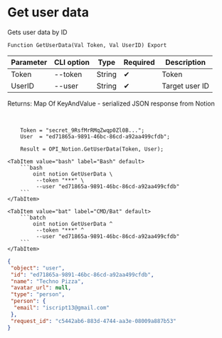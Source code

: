 ﻿---
sidebar_position: 2
description: Get user data and other functions to work with Notion in the Open Integration Package, a free open-source integration library for 1C:Enterprise 8, OneScript and CLI
keywords: [1C, 1С, 1С:Enterprise, 1С:Enterprise 8.3, API, Integration, Services, Exchange, OneScript, CLI, Notion]
---


# Get user data
 Gets user data by ID



`Function GetUserData(Val Token, Val UserID) Export`

  | Parameter | CLI option | Type | Required | Description |
  |-|-|-|-|-|
  | Token | --token | String | &#x2714; | Token |
  | UserID | --user | String | &#x2714; | Target user ID |

  
  Returns:  Map Of KeyAndValue - serialized JSON response from Notion

<br/>



```bsl title="1C:Enterprise/OneScript code example"
    Token = "secret_9RsfMrRMqZwqp0Zl0B...";
    User  = "ed71865a-9891-46bc-86cd-a92aa499cfdb";

    Result = OPI_Notion.GetUserData(Token, User);
```
 

 <Tabs>
  
    <TabItem value="bash" label="Bash" default>
        ```bash
            oint notion GetUserData \
             --token "***" \
             --user "ed71865a-9891-46bc-86cd-a92aa499cfdb"
        ```
    </TabItem>
  
    <TabItem value="bat" label="CMD/Bat" default>
        ```batch
            oint notion GetUserData ^
             --token "***" ^
             --user "ed71865a-9891-46bc-86cd-a92aa499cfdb"
        ```
    </TabItem>
</Tabs>


```json title="Result"
{
 "object": "user",
 "id": "ed71865a-9891-46bc-86cd-a92aa499cfdb",
 "name": "Techno Pizza",
 "avatar_url": null,
 "type": "person",
 "person": {
  "email": "iscript13@gmail.com"
 },
 "request_id": "c5442ab6-883d-4744-aa3e-08009a887b53"
}
```
